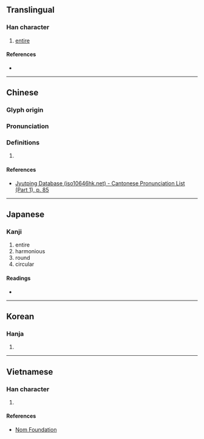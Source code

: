 {{character info}}
==Translingual==

===Han character===
{{Han char|rn=31|rad=囗|as=19|sn=22|four=|canj=WVFF|ids=⿴囗䜌}}

# [[entire]]

====References====
* {{Han ref|kx=0221.190|dkj=04866|dj=0453.210|hdz=10727.150|uh=571D|ud=22301}}

----

==Chinese==
{{zh-forms}}

===Glyph origin===
{{Han etym}}

===Pronunciation===
{{zh-pron
|m=luán
|c=lyun4
|mc=y
|oc=y
|cat=
}}

===Definitions===
{{zh-hanzi}}

# {{rfdef|zh}}

====References====
* [http://www.iso10646hk.net/jp/document/download.jsp Jyutping Database (iso10646hk.net) - Cantonese Pronunciation List (Part 1), p. 85]

----

==Japanese==

===Kanji===
{{ja-kanji|grade=|rs=囗19}}

# entire
# harmonious
# round
# circular

====Readings====
* {{ja-readings|on=らん|kun=<!--おうち-, ひじき-, まど-か, -->まる-い}}

----

==Korean==

===Hanja===
{{ko-hanja|hangeul=란|rv=ran|mr=ran}}

# {{rfdef|ko|sort=囗19}}

----

==Vietnamese==

===Han character===
{{vi-hantu|loan|rs=囗19}}

# {{rfdef|vi|sort=囗19}}

====References====
* [http://nomfoundation.org/common/nom_details.php?codepoint=571d Nom Foundation]